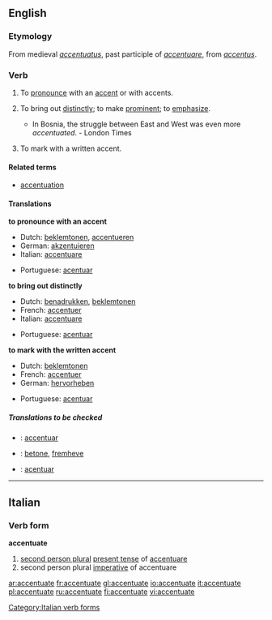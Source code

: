 ==English==

===Etymology===
From medieval {{L.}} ''[[accentuatus]]'', past participle of ''[[accentuare]]'', from ''[[accentus]]''.

===Verb===
{{en-verb|accentuat|ing}}

# {{transitive}} To [[pronounce]] with an [[accent]] or with accents.
# {{transitive}} To bring out [[distinctly]]; to make [[prominent]]; to [[emphasize]].
#* In Bosnia, the struggle between East and West was even more ''accentuated''. - London Times
# {{transitive}} To mark with a written accent.

====Related terms====
* [[accentuation]]

====Translations====
'''to pronounce with an accent'''
{{top}}
*Dutch: [[beklemtonen]], [[accentueren]]
*German: [[akzentuieren]]
*Italian: [[accentuare]]
{{mid}}
*Portuguese: [[acentuar]]
{{bottom}}

'''to bring out distinctly'''
{{top}}
*Dutch: [[benadrukken]], [[beklemtonen]]
*French: [[accentuer]]
*Italian: [[accentuare]]
{{mid}}
*Portuguese: [[acentuar]]
{{bottom}}

'''to mark with the written accent'''
{{top}}
*Dutch: [[beklemtonen]]
*French: [[accentuer]]
*German: [[hervorheben]]
{{mid}}
*Portuguese: [[acentuar]]
{{bottom}}

=====Translations to be checked=====
{{checktrans}}
*{{ttbc|Interlingua}}: [[accentuar]]
*{{ttbc|Norwegian}}: [[betone]], [[fremheve]]
*{{ttbc|Spanish}}: [[acentuar]]

----

==Italian==

===Verb form===
'''accentuate'''

# [[second person plural]] [[present tense]] of [[accentuare]]
# second person plural [[imperative]] of accentuare

[[Category:Italian verb forms]]

[[ar:accentuate]]
[[fr:accentuate]]
[[gl:accentuate]]
[[io:accentuate]]
[[it:accentuate]]
[[pl:accentuate]]
[[ru:accentuate]]
[[fi:accentuate]]
[[vi:accentuate]]